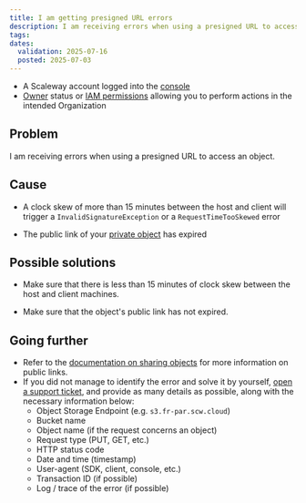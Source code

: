 ```yaml
---
title: I am getting presigned URL errors 
description: I am receiving errors when using a presigned URL to access an object using Scaleway Object Storage.
tags:
dates:
  validation: 2025-07-16
  posted: 2025-07-03
---
```


<Requirements />

- A Scaleway account logged into the [console](https://console.scaleway.com)
- [Owner](/iam/concepts/#owner) status or [IAM permissions](/iam/concepts/#permission) allowing you to perform actions in the intended Organization

## Problem

I am receiving errors when using a presigned URL to access an object.

## Cause

- A clock skew of more than 15 minutes between the host and client will trigger a `InvalidSignatureException` or a `RequestTimeTooSkewed` error

- The public link of your [private object](/object-storage/concepts/) has expired

## Possible solutions

- Make sure that there is less than 15 minutes of clock skew between the host and client machines.

- Make sure that the object's public link has not expired.

## Going further

- Refer to the [documentation on sharing objects](/object-storage/how-to/access-objects-via-https/) for more information on public links.
- If you did not manage to identify the error and solve it by yourself, [open a support ticket](/account/how-to/open-a-support-ticket/), and provide as many details as possible, along with the necessary information below:
    - Object Storage Endpoint (e.g. `s3.fr-par.scw.cloud`)
    - Bucket name
    - Object name (if the request concerns an object)
    - Request type (PUT, GET, etc.)
    - HTTP status code
    - Date and time (timestamp)
    - User-agent (SDK, client, console, etc.)
    - Transaction ID (if possible)
    - Log / trace of the error (if possible)
